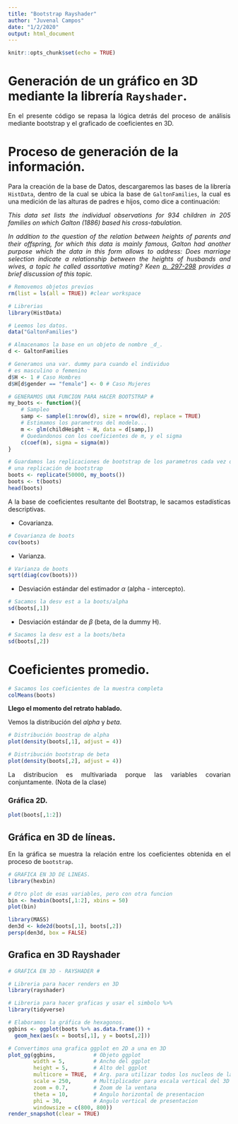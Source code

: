 ```yaml
---
title: "Bootstrap Rayshader"
author: "Juvenal Campos"
date: "1/2/2020"
output: html_document
---
```


<style>
 p {text-align: justify;}
</style>


```r
knitr::opts_chunk$set(echo = TRUE)
```

# Generación de un gráfico en 3D mediante la librería `Rayshader`.

En el presente código se repasa la lógica detrás del proceso de análisis mediante bootstrap y el graficado de coeficientes en 3D. 

# Proceso de generación de la información. 

Para la creación de la base de Datos, descargaremos las bases de la librería `HistData`, dentro de la cual se ubica la base de `GaltonFamilies`, la cual es una medición de las alturas de padres e hijos, como dice a continuación: 


_This data set lists the individual observations for 934 children in 205 families on which Galton (1886) based his cross-tabulation._

_In addition to the question of the relation between heights of parents and their offspring, for which this data is mainly famous, Galton had another purpose which the data in this form allows to address: Does marriage selection indicate a relationship between the heights of husbands and wives, a topic he called assortative mating? Keen [p. 297-298](2010) provides a brief discussion of this topic._


```r

# Removemos objetos previos
rm(list = ls(all = TRUE)) #clear workspace

# Librerias
library(HistData)

# Leemos los datos. 
data("GaltonFamilies")

# Almacenamos la base en un objeto de nombre _d_. 
d <- GaltonFamilies

# Generamos una var. dummy para cuando el individuo 
# es masculino o femenino
d$H <- 1 # Caso Hombres
d$H[d$gender == "female"] <- 0 # Caso Mujeres

# GENERAMOS UNA FUNCION PARA HACER BOOTSTRAP #
my_boots <- function(){
    # Sampleo
    samp <- sample(1:nrow(d), size = nrow(d), replace = TRUE)
    # Estimamos los parametros del modelo...
    m <- glm(childHeight ~ H, data = d[samp,])
    # Quedandonos con los coeficientes de m, y el sigma
    c(coef(m), sigma = sigma(m)) 
}

# Guardamos las replicaciones de bootstrap de los parametros cada vez que hago 
# una replicación de bootstrap
boots <- replicate(50000, my_boots())
boots <- t(boots)
head(boots)

```

A la base de coeficientes resultante del Bootstrap, le sacamos estadísticas descriptivas. 

* Covarianza.

```r
# Covarianza de boots
cov(boots)
```

* Varianza.

```r
# Varianza de boots
sqrt(diag(cov(boots)))
```

* Desviación estándar del estimador $\alpha$ (alpha - intercepto).

```r
# Sacamos la desv est a la boots/alpha
sd(boots[,1])
```

* Desviación estándar de $\beta$ (beta, de la dummy H).

```r
# Sacamos la desv est a la boots/beta
sd(boots[,2])
```

# Coeficientes promedio. 

```r
# Sacamos los coeficientes de la muestra completa
colMeans(boots)
```

__Llego el momento del retrato hablado.__

Vemos la distribución del _alpha_ y _beta_.

```r
# Distribución boostrap de alpha
plot(density(boots[,1], adjust = 4))

# Distribución bootstrap de beta
plot(density(boots[,2], adjust = 4))
```

La distribucion es multivariada porque las variables covarian conjuntamente. (Nota de la clase)

### Gráfica 2D.

```r
plot(boots[,1:2])
```

## Gráfica en 3D de líneas. 

En la gráfica se muestra la relación entre los coeficientes obtenida en el proceso de `bootstrap`.

```r

# GRAFICA EN 3D DE LINEAS.
library(hexbin)

# Otro plot de esas variables, pero con otra funcion 
bin <- hexbin(boots[,1:2], xbins = 50)
plot(bin)

library(MASS)
den3d <- kde2d(boots[,1], boots[,2])
persp(den3d, box = FALSE)

```

## Grafica en 3D Rayshader

```r
# GRAFICA EN 3D - RAYSHADER #

# Libreria para hacer renders en 3D
library(rayshader) 

# Libreria para hacer graficas y usar el simbolo %>%
library(tidyverse)

# Elaboramos la gráfica de hexagonos.
ggbins <- ggplot(boots %>% as.data.frame()) +
  geom_hex(aes(x = boots[,1], y = boots[,2]))

# Convertimos una grafica ggplot en 2D a una en 3D
plot_gg(ggbins,            # Objeto ggplot
        width = 5,         # Ancho del ggplot
        height = 5,        # Alto del ggplot
        multicore = TRUE,  # Arg. para utilizar todos los nucleos de la compu en el procesamiento
        scale = 250,       # Multiplicador para escala vertical del 3D
        zoom = 0.7,        # Zoom de la ventana
        theta = 10,        # Angulo horizontal de presentacion 
        phi = 30,          # Angulo vertical de presentacion
        windowsize = c(800, 800))
render_snapshot(clear = TRUE)

```


